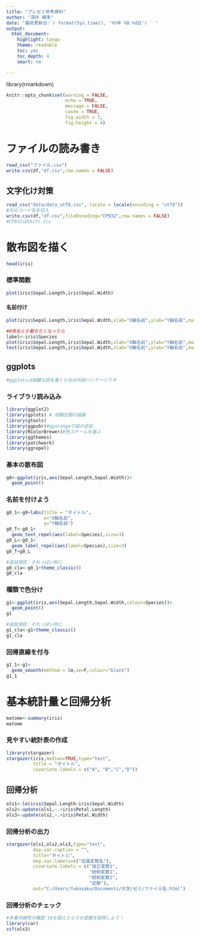 ---
title: "プレゼミ参考資料"
author: "深作 輝多"
date: "最終更新日:`r format(Sys.time(), '%Y年 %B %d日') ` "
output:
  html_document:
    highlight: tango
    theme: readable
    toc: yes
    toc_depth: 4
    smart: no

---
library(rmarkdown)
```{r include = FALSE}
knitr::opts_chunk$set(warning = FALSE, 
                      echo = TRUE, 
                      message = FALSE,
                      cashe = TRUE,
                      fig.width = 7,
                      fig.height = 4)
```

# ファイルの読み書き

```{r, eval = FALSE}
read_csv("ファイル.csv")
write.csv(df,"df.csv",row.names = FALSE)
```

## 文字化け対策

```{r,eval = FALSE}
read_csv("data/data_utf8.csv", locale = locale(encoding = "utf8"))
#元のコード名を記入
write.csv(df,"df.csv",fileEncoding="CP932",row.names = FALSE)
#CP932はShift-Jis
```


# 散布図を描く
```{r}
head(iris)

```

### 標準関数

```{r}
plot(iris$Sepal.Length,iris$Sepal.Width)
```

#### 名前付け
```{r}
plot(iris$Sepal.Length,iris$Sepal.Width,xlab="X軸名前",ylab="Y軸名前",main="タイトル")

##県名とか載せたくなったら
label<-iris$Species
plot(iris$Sepal.Length,iris$Sepal.Width,xlab="X軸名前",ylab="Y軸名前",main="タイトル",type="n")
text(iris$Sepal.Length,iris$Sepal.Width,xlab="X軸名前",ylab="Y軸名前",main="タイトル",label)
```



## ggplots
```{r}
#ggplotsは綺麗な図を書くための外部パッケージです
```


### ライブラリ読み込み
```{r}
library(ggplot2)
library(gplots) # 信頼区間の描画
library(gtools)
library(ggpubr)#ggarangeで図の並記
library(RColorBrewer)#色スケールを選ぶ
library(ggthemes)
library(patchwork)
library(ggrepel)
```


### 基本の散布図
```{r}
g0<-ggplot(iris,aes(Sepal.Length,Sepal.Width))+
  geom_point()
```
### 名前を付けよう
```{r}
g0_1<-g0+labs(title = "タイトル",
              x="X軸名前",
              y="Y軸名前")
g0_T<-g0_1+
  geom_text_repel(aes(label=Species),size=3)
g0_L<-g0_1+
  geom_label_repel(aes(label=Species),size=3)
g0_T+g0_L

#追加項目：それっぽい枠に
g0_cla<-g0_1+theme_classic()
g0_cla
```

### 種類で色分け
```{r}
g1<-ggplot(iris,aes(Sepal.Length,Sepal.Width,colour=Species))+
  geom_point()
g1

#追加項目：それっぽい枠に
g1_cla<-g1+theme_classic()
g1_cla
```

### 回帰直線を付与
```{r}
g1_1<-g1+
  geom_smooth(method = lm,se=F,colour="black")
g1_1
```

# 基本統計量と回帰分析

```{r}
matome<-summary(iris)
matome
```

### 見やすい統計表の作成

```{r}
library(stargazer)
stargazer(iris,median=TRUE,type="text",
          title = "タイトル",
          covariate.labels = c("A", "B","C","D"))
```


## 回帰分析
```{r}
ols1<-lm(iris$Sepal.Length~iris$Sepal.Width)
ols2<-update(ols1,~.+iris$Petal.Length)
ols3<-update(ols2,~.+iris$Petal.Width)
```

### 回帰分析の出力

```{r}
stargazer(ols1,ols2,ols3,type="text",
          dep.var.caption = "",
          title="タイトル",
          dep.var.labels=c("従属変数名"),
          covariate.labels = c("独立変数1",
                               "統制変数1",
                               "統制変数2",
                               "定数"),
          out="C:/Users/fukasaku/Documents/大学/ゼミ/ファイル名.html")
```



### 回帰分析のチェック
```{r}
#多重共線性の確認 10を超えたらその変数を削除しよう！
library(car)
vif(ols3)
```

